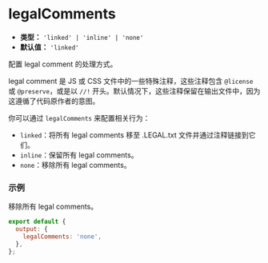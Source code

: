 # legalComments

- **类型：** `'linked' | 'inline' | 'none'`
- **默认值：** `'linked'`

配置 legal comment 的处理方式。

legal comment 是 JS 或 CSS 文件中的一些特殊注释，这些注释包含 `@license` 或 `@preserve`，或是以 `//!` 开头。默认情况下，这些注释保留在输出文件中，因为这遵循了代码原作者的意图。

你可以通过 `legalComments` 来配置相关行为：

- `linked`：将所有 legal comments 移至 .LEGAL.txt 文件并通过注释链接到它们。
- `inline`：保留所有 legal comments。
- `none`：移除所有 legal comments。

### 示例

移除所有 legal comments。

```js
export default {
  output: {
    legalComments: 'none',
  },
};
```
